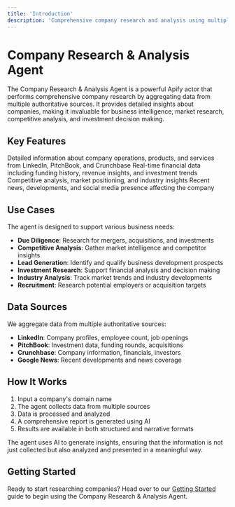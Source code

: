 ```yaml
---
title: 'Introduction'
description: 'Comprehensive company research and analysis using multiple data sources'
---
```


# Company Research & Analysis Agent

The Company Research & Analysis Agent is a powerful Apify actor that performs comprehensive company research by aggregating data from multiple authoritative sources. It provides detailed insights about companies, making it invaluable for business intelligence, market research, competitive analysis, and investment decision making.

## Key Features

<CardGroup cols={2}>
  <Card title="Comprehensive Profiles" icon="building">
    Detailed information about company operations, products, and services from LinkedIn, PitchBook, and Crunchbase
  </Card>
  <Card title="Financial Metrics" icon="chart-line">
    Real-time financial data including funding history, revenue insights, and investment trends
  </Card>
  <Card title="Market Intelligence" icon="globe">
    Competitive analysis, market positioning, and industry insights
  </Card>
  <Card title="News & Updates" icon="newspaper">
    Recent news, developments, and social media presence affecting the company
  </Card>
</CardGroup>

## Use Cases

The agent is designed to support various business needs:

- **Due Diligence**: Research for mergers, acquisitions, and investments
- **Competitive Analysis**: Gather market intelligence and competitor insights
- **Lead Generation**: Identify and qualify business development prospects
- **Investment Research**: Support financial analysis and decision making
- **Industry Analysis**: Track market trends and industry developments
- **Recruitment**: Research potential employers or acquisition targets

## Data Sources

We aggregate data from multiple authoritative sources:

- **LinkedIn**: Company profiles, employee count, job openings
- **PitchBook**: Investment data, funding rounds, acquisitions
- **Crunchbase**: Company information, financials, investors
- **Google News**: Recent developments and news coverage

## How It Works

1. Input a company's domain name
2. The agent collects data from multiple sources
3. Data is processed and analyzed
4. A comprehensive report is generated using AI
5. Results are available in both structured and narrative formats

<Note>
The agent uses AI to generate insights, ensuring that the information is not just collected but also analyzed and presented in a meaningful way.
</Note>

## Getting Started

Ready to start researching companies? Head over to our [Getting Started](/getting-started) guide to begin using the Company Research & Analysis Agent.
